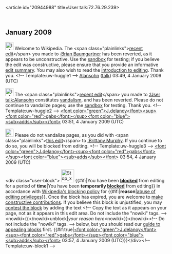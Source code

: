 <article id="20944988" title=User talk:72.76.29.239>
	<talkpage id="20944988" title="User talk:72.76.29.239">

== January 2009 ==

[[Image:Information.png|25px]] Welcome to Wikipedia. The &lt;span class=&quot;plainlinks&quot;&gt;[http://en.wikipedia.org/wiki/Brian_Baumgartner?diff=261821958 recent edit]&lt;/span&gt; you made to [[:Brian Baumgartner]] has been reverted, as it appears to be unconstructive. Use the [[Wikipedia:Sandbox|sandbox]] for testing; if you believe the edit was constructive, please ensure that you provide an informative [[Help:Edit summary|edit summary]]. You may also wish to read the [[Wikipedia:Introduction|introduction to editing]]. Thank you. &lt;!-- Template:uw-huggle1 --&gt; [[User:Alansohn|Alansohn]] ([[User talk:Alansohn|talk]]) 03:49, 4 January 2009 (UTC)

[[Image:Information.png|25px]] The &lt;span class=&quot;plainlinks&quot;&gt;[http://en.wikipedia.org/wiki/User_talk:Alansohn?diff=261822375 recent edit]&lt;/span&gt; you made to [[:User talk:Alansohn]] constitutes [[Wikipedia:Vandalism|vandalism]], and has been reverted. Please do not continue to vandalize pages; use the [[Wikipedia:Sandbox|sandbox]] for testing. Thank you. &lt;!-- Template:uw-huggle2 --&gt; [[User:J.delanoy|&lt;font color=&quot;green&quot;&gt;J'''.'''delanoy&lt;/font&gt;]][[User Talk:J.delanoy|&lt;sup&gt;&lt;font color=&quot;red&quot;&gt;gabs&lt;/font&gt;&lt;/sup&gt;]][[Special:Contributions/J.delanoy|&lt;font color=&quot;blue&quot;&gt;&lt;sub&gt;adds&lt;/sub&gt;&lt;/font&gt;]] 03:51, 4 January 2009 (UTC)

[[Image:Nuvola apps important.svg|25px]] Please do not vandalize pages, as you did with &lt;span class=&quot;plainlinks&quot;&gt;[http://en.wikipedia.org/wiki/Brittany_Murphy?diff=261822691 this edit]&lt;/span&gt; to [[:Brittany Murphy]]. If you continue to do so, you will be blocked from editing. &lt;!-- Template:uw-huggle3 --&gt; [[User:J.delanoy|&lt;font color=&quot;green&quot;&gt;J'''.'''delanoy&lt;/font&gt;]][[User Talk:J.delanoy|&lt;sup&gt;&lt;font color=&quot;red&quot;&gt;gabs&lt;/font&gt;&lt;/sup&gt;]][[Special:Contributions/J.delanoy|&lt;font color=&quot;blue&quot;&gt;&lt;sub&gt;adds&lt;/sub&gt;&lt;/font&gt;]] 03:54, 4 January 2009 (UTC)

&lt;div class=&quot;user-block&quot;&gt; [[Image:Stop x nuvola with clock.svg|40px|left]] {{#if:|You have been '''[[Wikipedia:Blocking policy|blocked]]''' from editing for a period of '''time'''|You have been '''temporarily [[Wikipedia:Blocking policy|blocked]]''' from editing}} in accordance with [[Wikipedia:Blocking policy|Wikipedia's blocking policy]] for {{#if:|'''reason'''|[[Wikipedia:Vandalism|abuse of editing privileges]]}}. Once the block has expired, you are welcome to [[Wikipedia:Five pillars|make constructive contributions]].  If you believe this block is unjustified, you may [[Wikipedia:Appealing a block|contest the block]] by adding the text &lt;!-- Copy the text as it appears on your page, not as it appears in this edit area. Do not include the &quot;nowiki&quot; tags. --&gt;&lt;nowiki&gt;{{&lt;/nowiki&gt;unblock|''your reason here''&lt;nowiki&gt;}}&lt;/nowiki&gt;&lt;!-- Do not include the &quot;nowiki&quot; tags. --&gt; below, but you should read our [[Wikipedia:Guide to appealing blocks|guide to appealing blocks]] first. {{#if:true|[[User:J.delanoy|&lt;font color=&quot;green&quot;&gt;J'''.'''delanoy&lt;/font&gt;]][[User Talk:J.delanoy|&lt;sup&gt;&lt;font color=&quot;red&quot;&gt;gabs&lt;/font&gt;&lt;/sup&gt;]][[Special:Contributions/J.delanoy|&lt;font color=&quot;blue&quot;&gt;&lt;sub&gt;adds&lt;/sub&gt;&lt;/font&gt;]] 03:57, 4 January 2009 (UTC)}}&lt;/div&gt;&lt;!-- Template:uw-block1 --&gt;
	</talkpage>
</article>